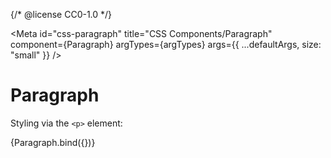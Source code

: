 {/* @license CC0-1.0 */}



<Meta
  id="css-paragraph"
  title="CSS Components/Paragraph"
  component={Paragraph}
  argTypes={argTypes}
  args={{ ...defaultArgs, size: "small" }}
/>

# Paragraph

Styling via the `<p>` element:

<Canvas>
  <Story name="Small">{Paragraph.bind({})}</Story>
</Canvas>

<ArgsTable story="Small" />
